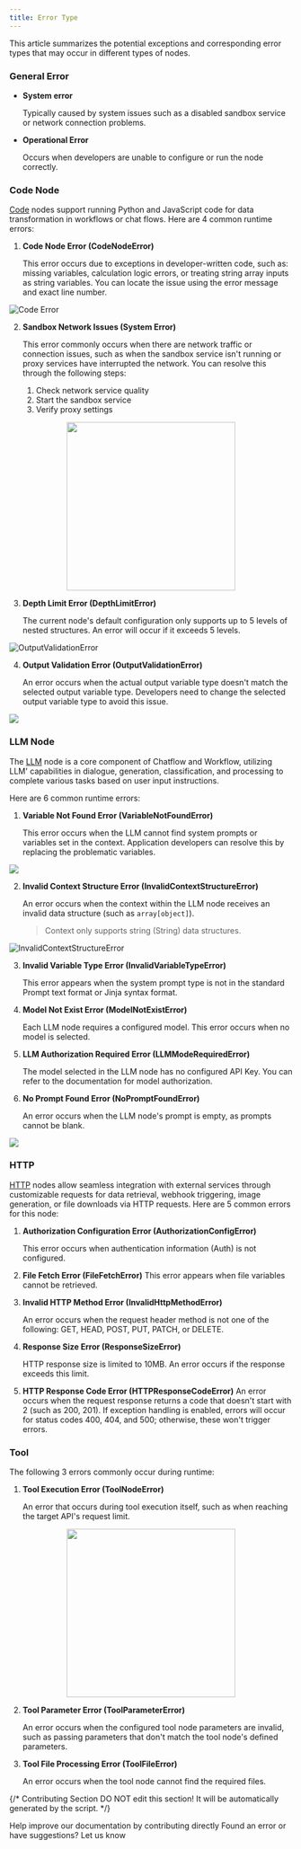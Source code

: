 ```yaml
---
title: Error Type
---
```



This article summarizes the potential exceptions and corresponding error types that may occur in different types of nodes.

### General Error

*   **System error**

    Typically caused by system issues such as a disabled sandbox service or network connection problems.
*   **Operational Error**

    Occurs when developers are unable to configure or run the node correctly.

### Code Node

[Code](/en/guides/workflow/nodes/code) nodes support running Python and JavaScript code for data transformation in workflows or chat flows. Here are 4 common runtime errors:

1.  **Code Node Error (CodeNodeError)**

    This error occurs due to exceptions in developer-written code, such as: missing variables, calculation logic errors, or treating string array inputs as string variables. You can locate the issue using the error message and exact line number.

![Code Error](https://assets-docs.dify.ai/2024/12/c86b11af7f92368180ea1bac38d77083.png)

2.  **Sandbox Network Issues (System Error)**

    This error commonly occurs when there are network traffic or connection issues, such as when the sandbox service isn't running or proxy services have interrupted the network. You can resolve this through the following steps:

    1. Check network service quality
    2. Start the sandbox service
    3. Verify proxy settings

<p align="center">
  <img src="https://assets-docs.dify.ai/2024/12/d95007adf67c4f232e46ec455c348e2c.PNG" width="300" />
</p>

3.  **Depth Limit Error (DepthLimitError)**

    The current node's default configuration only supports up to 5 levels of nested structures. An error will occur if it exceeds 5 levels.

![<strong>OutputValidationError</strong>](https://assets-docs.dify.ai/2024/12/5649d52a6e80ddd4180b336266701f7b.png)

4.  **Output Validation Error (OutputValidationError)**

    An error occurs when the actual output variable type doesn't match the selected output variable type. Developers need to change the selected output variable type to avoid this issue.

![](https://assets-docs.dify.ai/2024/12/ab8cae01a590b037017dfe9ea4dbbb8b.png)

### LLM Node

The [LLM](/en/guides/workflow/nodes/llm) node is a core component of Chatflow and Workflow, utilizing LLM' capabilities in dialogue, generation, classification, and processing to complete various tasks based on user input instructions.

Here are 6 common runtime errors:

1.  **Variable Not Found Error (VariableNotFoundError)**

    This error occurs when the LLM cannot find system prompts or variables set in the context. Application developers can resolve this by replacing the problematic variables.

![](https://assets-docs.dify.ai/2024/12/f20c5fbde345144de6183374ab277662.png)

2.  **Invalid Context Structure Error (InvalidContextStructureError)**

    An error occurs when the context within the LLM node receives an invalid data structure (such as `array[object]`).

    > Context only supports string (String) data structures.

![<strong>InvalidContextStructureError</strong>](https://assets-docs.dify.ai/2024/12/f20c5fbde345144de6183374ab277662.png)

3.  **Invalid Variable Type Error (InvalidVariableTypeError)**

    This error appears when the system prompt type is not in the standard Prompt text format or Jinja syntax format.
4.  **Model Not Exist Error (ModelNotExistError)**

    Each LLM node requires a configured model. This error occurs when no model is selected.
5.  **LLM Authorization Required Error (LLMModeRequiredError)**

    The model selected in the LLM node has no configured API Key. You can refer to the documentation for model authorization.
6.  **No Prompt Found Error (NoPromptFoundError)**

    An error occurs when the LLM node's prompt is empty, as prompts cannot be blank.

![](https://assets-docs.dify.ai/2024/12/9882f7a5ee544508ba11b51fb469a911.png)

### HTTP

[HTTP](/en/guides/workflow/nodes/http-request) nodes allow seamless integration with external services through customizable requests for data retrieval, webhook triggering, image generation, or file downloads via HTTP requests. Here are 5 common errors for this node:

1.  **Authorization Configuration Error (AuthorizationConfigError)**

    This error occurs when authentication information (Auth) is not configured.
2. **File Fetch Error (FileFetchError)** This error appears when file variables cannot be retrieved.
3.  **Invalid HTTP Method Error (InvalidHttpMethodError)**

    An error occurs when the request header method is not one of the following: GET, HEAD, POST, PUT, PATCH, or DELETE.
4.  **Response Size Error (ResponseSizeError)**

    HTTP response size is limited to 10MB. An error occurs if the response exceeds this limit.
5. **HTTP Response Code Error (HTTPResponseCodeError)** An error occurs when the request response returns a code that doesn't start with 2 (such as 200, 201). If exception handling is enabled, errors will occur for status codes 400, 404, and 500; otherwise, these won't trigger errors.

### Tool

The following 3 errors commonly occur during runtime:

1.  **Tool Execution Error (ToolNodeError)**

    An error that occurs during tool execution itself, such as when reaching the target API's request limit.

<p align="center">
<img src="https://assets-docs.dify.ai/2024/12/84af0831b7cb23e64159dfbba80e9b28.jpg" width="300" />
</p>

2.  **Tool Parameter Error (ToolParameterError)**

    An error occurs when the configured tool node parameters are invalid, such as passing parameters that don't match the tool node's defined parameters.
3.  **Tool File Processing Error (ToolFileError)**

    An error occurs when the tool node cannot find the required files.

{/*
Contributing Section
DO NOT edit this section!
It will be automatically generated by the script.
*/}

<CardGroup cols="2">
    <Card
        title="Edit this page"
        icon="pen-to-square"
        href="https://github.com/langgenius/dify-docs-mintlify/edit/main/en/guides/workflow/error-handling/error-type.mdx"
    >
        Help improve our documentation by contributing directly
    </Card>
    <Card
        title="Report an issue"
        icon="github"
        href="https://github.com/langgenius/dify-docs-mintlify/issues/new?title=Documentation%20Issue%3A%20-t&body=%23%23%20Issue%20Description%0A%3C%21--%20Please%20briefly%20describe%20the%20issue%20you%20found%20--%3E%0A%0A%23%23%20Page%20Link%0Ahttps%3A%2F%2Fgithub.com%2Flanggenius%2Fdify-docs-mintlify%2Fblob%2Fmain%2Fen/guides/workflow/error-handling%2Ferror-type.mdx%0A%0A%23%23%20Suggested%20Changes%0A%3C%21--%20If%20you%20have%20specific%20suggestions%20for%20changes%2C%20please%20describe%20them%20here%20--%3E%0A%0A%3C%21--%20Thank%20you%20for%20helping%20improve%20our%20documentation%21%20--%3E"
    >
        Found an error or have suggestions? Let us know
    </Card>
</CardGroup>
